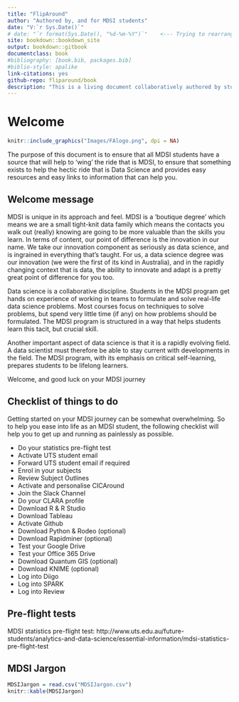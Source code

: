```yaml
--- 
title: "FlipAround"
author: "Authored by, and for MDSI students"
date: "V:`r Sys.Date()`"
# date: "`r format(Sys.Date(), "%d-%m-%Y")`"    <--- Trying to rearrange the date format. bookdown doesn't like it. leaving this here as a reminder to fix it.
site: bookdown::bookdown_site
output: bookdown::gitbook
documentclass: book
#bibliography: [book.bib, packages.bib]
#biblio-style: apalike
link-citations: yes
github-repo: fliparound/book
description: "This is a living document collaboratively authored by students in the Master of Data Science and Innovation course at UTS"
---
```


# Welcome
```r
knitr::include_graphics("Images/FAlogo.png", dpi = NA)
```

The purpose of this document is to ensure that all MDSI students have a source that will help to ‘wing’ the ride that is MDSI, to ensure that something exists to help the hectic ride that is Data Science and provides easy resources and easy links to information that can help you.

## Welcome message

MDSI is unique in its approach and feel. MDSI is a ‘boutique degree’ which means we are a small tight-knit data family which means the contacts you walk out (really) knowing are going to be more valuable than the skills you learn. In terms of content, our point of difference is the innovation in our name. We take our innovation component as seriously as data science, and is ingrained in everything that’s taught. For us, a data science degree was our innovation (we were the first of its kind in Australia), and in the rapidly changing context that is data, the ability to innovate and adapt is a pretty great point of difference for you too.

Data science is a collaborative discipline. Students in the MDSI program get hands on experience of working in teams to formulate and solve real-life data science problems. Most courses focus on techniques to solve problems, but spend very little time (if any) on how problems should be formulated. The MDSI program is structured in a way that helps students learn this tacit, but crucial skill.

Another important aspect of data science is that it is a rapidly evolving field. A data scientist must therefore be able to stay current with developments in the field. The MDSI program, with its emphasis on critical self-learning, prepares students to be lifelong learners.

Welcome, and good luck on your MDSI journey

## Checklist of things to do

Getting started on your MDSI journey can be somewhat overwhelming. So to help you ease into life as an MDSI student, the following checklist will help you to get up and running as painlessly as possible.

 - Do your statistics pre-flight test
 - Activate UTS student email
 - Forward UTS student email if required
 - Enrol in your subjects
 - Review Subject Outlines
 - Activate and personalise CICAround
 - Join the Slack Channel
 - Do your CLARA profile
 - Download R & R Studio
 - Download Tableau
 - Activate Github
 - Download Python & Rodeo (optional)
 - Download Rapidminer (optional)
 - Test your Google Drive
 - Test your Office 365 Drive
 - Download Quantum GIS (optional)
 - Download KNIME (optional)
 - Log into Diigo
 - Log into SPARK
 - Log into Review

  
## Pre-flight tests

MDSI statistics pre-flight test:
http://www.uts.edu.au/future-students/analytics-and-data-science/essential-information/mdsi-statistics-pre-flight-test

## MDSI Jargon
```r
MDSIJargon = read.csv("MDSIJargon.csv")
knitr::kable(MDSIJargon)
```


